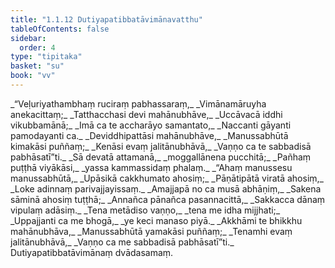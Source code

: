 ```yaml
---
title: "1.1.12 Dutiyapatibbatāvimānavatthu"
tableOfContents: false
sidebar:
  order: 4
type: "tipitaka"
basket: "su"
book: "vv"
---
```



<DynamicBreadcrumb />

<Division number="101" book="vv" bookNo="19" page="14">

<Paragraph number="113" type="verses" book="vv">
_“Veḷuriyathambhaṃ ruciraṃ pabhassaraṃ,_  
_Vimānamāruyha anekacittaṃ;_  
_Tatthacchasi devi mahānubhāve,_  
_Uccāvacā iddhi vikubbamānā;_  
_Imā ca te accharāyo samantato,_  
_Naccanti gāyanti pamodayanti ca._  

</Paragraph>

</Division>
<Division number="102" book="vv" bookNo="19" page="14">

<Paragraph number="114" type="verses" book="vv">
_Deviddhipattāsi mahānubhāve,_  
_Manussabhūtā kimakāsi puññaṃ;_  
_Kenāsi evaṃ jalitānubhāvā,_  
_Vaṇṇo ca te sabbadisā pabhāsatī”ti._  

</Paragraph>

</Division>
<Division number="103" book="vv" bookNo="19" page="14">

<Paragraph number="115" type="verses" book="vv">
_Sā devatā attamanā,_  
_moggallānena pucchitā;_  
_Pañhaṃ puṭṭhā viyākāsi,_  
_yassa kammassidaṃ phalaṃ._  

</Paragraph>

</Division>
<Division number="104" book="vv" bookNo="19" page="14">

<Paragraph number="116" type="verses" book="vv">
_“Ahaṃ manussesu manussabhūtā,_  
_Upāsikā cakkhumato ahosiṃ;_  
_Pāṇātipātā viratā ahosiṃ,_  
_Loke adinnaṃ parivajjayissaṃ._  

</Paragraph>

</Division>
<Division number="105" book="vv" bookNo="19" page="14">

<Paragraph number="117" type="verses" book="vv">
_Amajjapā no ca musā abhāṇiṃ,_  
_Sakena sāminā ahosiṃ tuṭṭhā;_  
_Annañca pānañca pasannacittā,_  
_Sakkacca dānaṃ vipulaṃ adāsiṃ._  

</Paragraph>

</Division>
<Division number="106" book="vv" bookNo="19" page="14">

<Paragraph number="118" type="verses" book="vv">
_Tena metādiso vaṇṇo,_  
_tena me idha mijjhati;_  
_Uppajjanti ca me bhogā,_  
_ye keci manaso piyā._  

</Paragraph>

</Division>
<Division number="107" book="vv" bookNo="19" page="14">

<Paragraph number="119" type="verses" book="vv">
_Akkhāmi te bhikkhu mahānubhāva,_  
_Manussabhūtā yamakāsi puññaṃ;_  
_Tenamhi evaṃ jalitānubhāvā,_  
_Vaṇṇo ca me sabbadisā pabhāsatī”ti._  


</Paragraph>
</Division>

<Paragraph number="120" type="center" book="vv">
Dutiyapatibbatāvimānaṃ dvādasamaṃ.
</Paragraph>